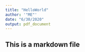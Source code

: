 ```yaml
---
title: "HelloWorld"
author: '"ME"'
date: "6/30/2020"
output: pdf_document
---
```

## This is a markdown file